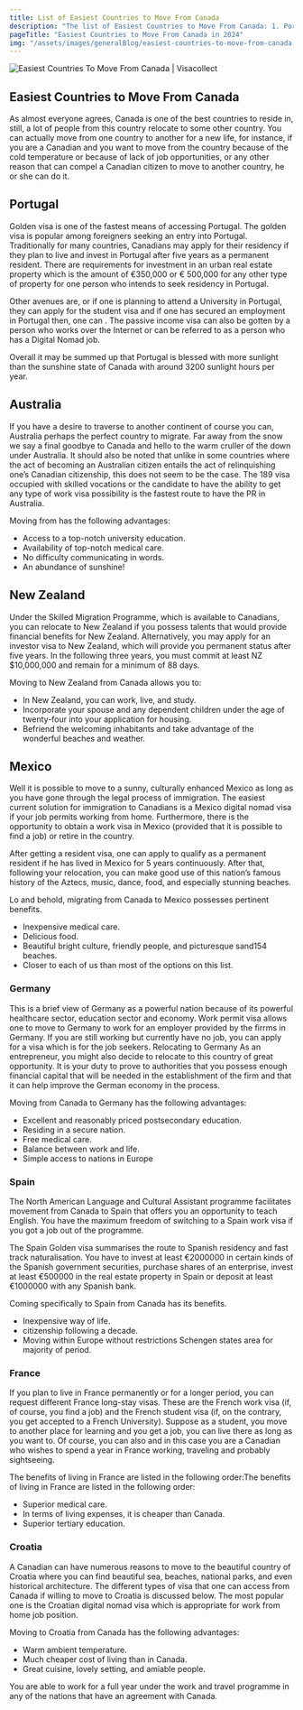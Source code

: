```yaml
---
title: List of Easiest Countries to Move From Canada
description: "The list of Easiest Countries to Move From Canada: 1. Portugal, 2. Australia, 3. New Zealand, 4. Mexico, 5. Germany, 6. Spain."
pageTitle: "Easiest Countries to Move From Canada in 2024"
img: "/assets/images/generalBlog/easiest-countries-to-move-from-canada.webp"
---
```


<BlogContentHero className="mt-0">
    <img
        src="/assets/images/generalBlog/easiest-countries-to-move-from-canada.webp"
        alt="Easiest Countries To Move From Canada | Visacollect"
    />
</BlogContentHero>



## Easiest Countries to Move From Canada

As almost everyone agrees, Canada is one of the best countries to reside in, still, a lot of people from this country relocate to some other country. You can actually move from one country to another for a new life, for instance, if you are a Canadian and you want to move from the country because of the cold temperature or because of lack of job opportunities, or any other reason that can compel a Canadian citizen to move to another country, he or she can do it.

## Portugal

Golden visa is one of the fastest means of accessing Portugal. The golden visa is popular among foreigners seeking an entry into Portugal. Traditionally for many countries, Canadians may apply for their residency if they plan to live and invest in Portugal after five years as a permanent resident. There are requirements for investment in an urban real estate property which is the amount of €350,000 or € 500,000 for any other type of property for one person who intends to seek residency in Portugal.

Other avenues are, or if one is planning to attend a University in Portugal, they can apply for the student visa and if one has secured an employment in Portugal then, one can <LinkText href="/blog/easiest-countries-to-get-a-work-visa/" text="apply for the work visa"/>. The passive income visa can also be gotten by a person who works over the Internet or can be referred to as a person who has a Digital Nomad job.

Overall it may be summed up that Portugal is blessed with more sunlight than the sunshine state of Canada with around 3200 sunlight hours per year.

## Australia

If you have a desire to traverse to another continent of course you can, Australia perhaps the perfect country to migrate. Far away from the snow we say a final goodbye to Canada and hello to the warm cruller of the down under Australia. It should also be noted that unlike in some countries where the act of becoming an Australian citizen entails the act of relinquishing one’s Canadian citizenship, this does not seem to be the case. The 189 visa occupied with skilled vocations or the candidate to have the ability to get any type of work visa possibility is the
 fastest route to have the PR in Australia.

Moving from <LinkText href="/au/" text="Canada to Australia"/> has the following advantages:

* Access to a top-notch university education.
* Availability of top-notch medical care.
* No difficulty communicating in words.
* An abundance of sunshine!

## New Zealand

Under the Skilled Migration Programme, which is available to Canadians, you can relocate to New Zealand if you possess talents that would provide financial benefits for New Zealand. Alternatively, you may apply for an investor visa to New Zealand, which will provide you permanent status after five years. In the following three years, you must commit at least NZ $10,000,000 and remain for a minimum of 88 days.

Moving to New Zealand from Canada allows you to:

* In New Zealand, you can work, live, and study.
* Incorporate your spouse and any dependent children under the age of twenty-four into your application for housing.
* Befriend the welcoming inhabitants and take advantage of the wonderful beaches and weather.

## Mexico
Well it is possible to move to a sunny, culturally enhanced Mexico as long as you have gone through the legal process of immigration. The easiest current solution for immigration to Canadians is a Mexico digital nomad visa if your job permits working from home. Furthermore, there is the opportunity to obtain a work visa in Mexico (provided that it is possible to find a job) or retire in the country.

After getting a resident visa, one can apply to qualify as a permanent resident if he has lived in Mexico for 5 years continuously. After that, following your relocation, you can make good use of this nation’s famous history of the Aztecs, music, dance, food, and especially stunning beaches.

Lo and behold, migrating from Canada to Mexico possesses pertinent benefits.

* Inexpensive medical care.
* Delicious food.
* Beautiful bright culture, friendly people, and picturesque sand154 beaches.
* Closer to each of us than most of the options on this list.

### Germany
This is a brief view of Germany as a powerful nation because of its powerful healthcare sector, education sector and economy. Work permit visa allows one to move to Germany to work for an employer provided by the firrms in Germany. If you are still working but currently have no job, you can apply for a visa which is for the job seekers. Relocating to Germany As an entrepreneur, you might also decide to relocate to this country of great opportunity. It is your duty to prove to authorities that you possess enough financial capital that will be needed in the establishment of the firm and that it can help improve the German economy in the process.

Moving from Canada to Germany has the following advantages:

* Excellent and reasonably priced postsecondary education.
* Residing in a secure nation.
* Free medical care.
* Balance between work and life.
* Simple access to nations in Europe

### Spain
The North American Language and Cultural Assistant programme facilitates movement from Canada to Spain that offers you an opportunity to teach English. You have the maximum freedom of switching to a Spain work visa if you got a job out of the programme.

The Spain Golden visa summarises the route to Spanish residency and fast track naturalisation. You have to invest at least €2000000 in certain kinds of the Spanish government securities, purchase shares of an enterprise, invest at least €500000 in the real estate property in Spain or deposit at least €1000000 with any Spanish bank.

Coming specifically to Spain from Canada has its benefits.

* Inexpensive way of life.
* citizenship following a decade.
* Moving within Europe without restrictions Schengen states area for majority of period.

### France
If you plan to live in France permanently or for a longer period, you can request different France long-stay visas. These are the French work visa (if, of course, you find a job) and the French student visa (if, on the contrary, you get accepted to a French University). Suppose as a student, you move to another place for learning and you get a job, you can live there as long as you want to. Of course, you can also <LinkText href="/blog/best-countries-to-get-a-working-holiday-visa-in-2024/" text="apply for the Working Holiday Visa"/> and in this case you are a Canadian who wishes to spend a year in France working, traveling and probably sightseeing.

The benefits of living in France are listed in the following order:The benefits of living in France are listed in the following order:

* Superior medical care.
* In terms of living expenses, it is cheaper than Canada.
* Superior tertiary education.

### Croatia
A Canadian can have numerous reasons to move to the beautiful country of Croatia where you can find beautiful sea, beaches, national parks, and even historical architecture. The different types of visa that one can access from Canada if willing to move to Croatia is discussed below. The most popular one is the Croatian digital nomad visa which is appropriate for work from home job position.

Moving to Croatia from Canada has the following advantages:
* Warm ambient temperature.
* Much cheaper cost of living than in Canada.
* Great cuisine, lovely setting, and amiable people.

You are able to work for a full year under the work and travel programme in any of the nations that have an agreement with Canada. 
